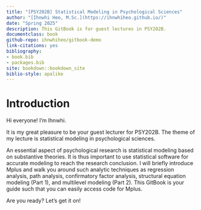 ```yaml
--- 
title: "[PSY202B] Statistical Modeling in Psychological Sciences"
author: "[Ihnwhi Heo, M.Sc.](https://ihnwhiheo.github.io/)"
date: "Spring 2025"
description: This GitBook is for guest lectures in PSY202B.
documentclass: book
github-repo: ihnwhiheo/gitbook-demo
link-citations: yes
bibliography:
- book.bib
- packages.bib
site: bookdown::bookdown_site
biblio-style: apalike
---
```


# Introduction

Hi everyone! I'm Ihnwhi.

It is my great pleasure to be your guest lecturer for PSY202B. The theme of my lecture is statistical modeling in psychological sciences.

An essential aspect of psychological research is statistical modeling based on substantive theories. It is thus important to use statistical software for accurate modeling to reach the research conclusion. I will briefly introduce Mplus and walk you around such analytic techniques as regression analysis, path analysis, confirmatory factor analysis, structural equation modeling (Part 1), and multilevel modeling (Part 2). This GitBook is your guide such that you can easily access code for Mplus.

Are you ready? Let's get it on!

